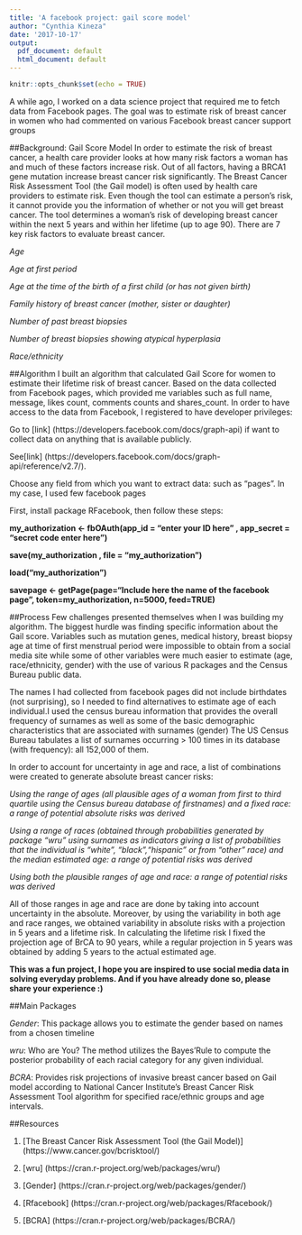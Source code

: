 ```yaml
---
title: 'A facebook project: gail score model'
author: "Cynthia Kineza"
date: '2017-10-17'
output:
  pdf_document: default
  html_document: default
---
```


```r
knitr::opts_chunk$set(echo = TRUE)
```
A while ago, I worked on a data science project that required me to fetch data from Facebook pages.
The goal was to estimate risk of breast cancer in women who had commented on various Facebook breast cancer support groups

##Background: Gail Score Model
In order to estimate the risk of breast cancer, a health care provider looks at how many risk factors a woman has and much of these factors increase risk. Out of all factors, having a BRCA1 gene mutation increase breast cancer risk significantly.
The Breast Cancer Risk Assessment Tool (the Gail model) is often used by health care providers to estimate risk.
Even though the tool can estimate a person's risk, it cannot provide you the information of whether or not you will get breast cancer. The tool determines a woman's risk of developing breast cancer within the next 5 years and within her lifetime (up to age 90).
There are 7 key risk factors to evaluate breast cancer.

*Age*

*Age at first period*

*Age at the time of the birth of a first child (or has not given birth)*

*Family history of breast cancer (mother, sister or daughter)*

*Number of past breast biopsies*

*Number of breast biopsies showing atypical hyperplasia*

*Race/ethnicity*

##Algorithm
I built an algorithm that calculated Gail Score for women to estimate their lifetime risk of breast cancer.
Based on the data collected from Facebook pages, which provided me variables such as full name, message, likes count, comments counts and shares_count.
In order to have access to the data from Facebook, I registered to have developer privileges:

Go to [link] (https://developers.facebook.com/docs/graph-api) if want to collect data on anything that is available publicly.

See[link] (https://developers.facebook.com/docs/graph-api/reference/v2.7/). 

Choose any field from which you want to extract data: such as “pages”.
In my case, I used few facebook pages

First, install package RFacebook, then follow these steps:

**my_authorization <- fbOAuth(app_id = "enter your ID here" , app_secret = "secret code enter here")**

**save(my_authorization , file = "my_authorization")**

**load("my_authorization")**

**savepage <- getPage(page="Include here the name of the facebook page", token=my_authorization, n=5000, feed=TRUE)**


##Process
Few challenges presented themselves when I was building my algorithm.
The biggest hurdle was finding specific information about the Gail score. Variables such as mutation genes, medical history, breast biopsy age at time of first menstrual period were impossible to obtain from a social media site while some of other variables were much easier to estimate (age, race/ethnicity, gender) with the use of various R packages and the Census Bureau public data.

The names I had collected from facebook pages did not include birthdates (not surprising), so I needed to find alternatives to estimate age of each individual.I used the census bureau information that provides the overall frequency of surnames as well as some of the basic demographic characteristics that are associated with surnames (gender)
The US Census Bureau tabulates a list of surnames occurring > 100 times in its database (with frequency): all 152,000 of them.

In order to account for uncertainty in age and race, a list of combinations were created to generate absolute breast cancer risks:

*Using the range of ages (all plausible ages of a woman from first to third quartile using the Census bureau database of firstnames) and a fixed race: a range of potential absolute risks was derived*

*Using a range of races (obtained through probabilities generated by package "wru" using surnames as indicators giving a list of probabilities that the individual is "white", "black","hispanic" or from "other" race) and the median estimated age: a range of potential risks was derived*

*Using both the plausible ranges of age and race: a range of potential risks was derived*

All of those ranges in age and race are done by taking into account uncertainty in the absolute.
Moreover, by using the variability in both age and race ranges, we obtained variability in absolute risks with a projection in 5 years and a lifetime risk. In calculating the lifetime risk I fixed the projection age of BrCA to 90 years, while a regular projection in 5 years was obtained by adding 5 years to the actual estimated age. 



**This was a fun project, I hope you are inspired to use social media data in solving everyday problems. And if you have already done so, please share your experience :) **


##Main Packages

*Gender*: This package allows you to estimate the gender based on names from a chosen timeline

*wru*: Who are You? The method utilizes the Bayes'Rule to compute the posterior probability of each racial category for any given individual. 

*BCRA*: Provides risk projections of invasive breast cancer based on Gail model according to National Cancer Institute's Breast Cancer Risk Assessment Tool algorithm for specified race/ethnic groups and age intervals.

##Resources

1. [The Breast Cancer Risk Assessment Tool (the Gail Model)] (https://www.cancer.gov/bcrisktool/)

2. [wru] (https://cran.r-project.org/web/packages/wru/)

3. [Gender] (https://cran.r-project.org/web/packages/gender/)

4. [Rfacebook] (https://cran.r-project.org/web/packages/Rfacebook/)

5. [BCRA] (https://cran.r-project.org/web/packages/BCRA/)






